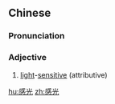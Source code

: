 ==Chinese==
{{zh-forms}}

===Pronunciation===
{{zh-pron
|m=gǎnguāng
|c=gam2 gwong1
|cat=a
}}

===Adjective===
{{zh-adj}}

# [[light]]-[[sensitive]] (attributive)

[[hu:感光]]
[[zh:感光]]